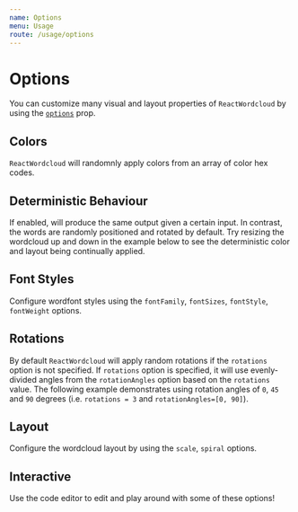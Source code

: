 ```yaml
---
name: Options
menu: Usage
route: /usage/options
---
```




# Options

You can customize many visual and layout properties of `ReactWordcloud` by using the [`options`](../props#options) prop.

## Colors

`ReactWordcloud` will randomnly apply colors from an array of color hex codes.

<Playground>
  <ReactWordcloud
    options={{
      colors: ["#1f77b4", "#9467bd", "#8c564b"],
    }}
    words={words}
  />
</Playground>

## Deterministic Behaviour

If enabled, will produce the same output given a certain input. In contrast, the words are randomly positioned and rotated by default. Try resizing the wordcloud up and down in the example below to see the deterministic color and layout being continually applied.

<Playground>
  <ReactWordcloud
    options={{
      deterministic: true,
    }}
    words={words}
  />
</Playground>

## Font Styles

Configure wordfont styles using the `fontFamily`, `fontSizes`, `fontStyle`, `fontWeight` options.

<Playground>
  <ReactWordcloud
    options={{
      fontFamily: "courier new",
      fontSizes: [10, 20],
      fontStyle: "italic",
      fontWeight: "bold",
    }}
    words={words}
  />
</Playground>

## Rotations

By default `ReactWordcloud` will apply random rotations if the `rotations` option is not specified. If `rotations` option is specified, it will use evenly-divided angles from the `rotationAngles` option based on the `rotations` value. The following example demonstrates using rotation angles of `0`, `45` and `90` degrees (i.e. `rotations = 3` and `rotationAngles=[0, 90]`).

<Playground>
  <ReactWordcloud
    options={{
      rotations: 3,
      rotationAngles: [0, 90],
    }}
    words={words}
  />
</Playground>

## Layout

Configure the wordcloud layout by using the `scale`, `spiral` options.

<Playground>
  <ReactWordcloud
    options={{
      scale: "log",
      spiral: "rectangular",
    }}
    words={words}
  />
</Playground>

## Interactive

Use the code editor to edit and play around with some of these options!

<Playground>
  <ReactWordcloud
    words={words}
    options={{
      colors: [
        "#1f77b4",
        "#ff7f0e",
        "#2ca02c",
        "#d62728",
        "#9467bd",
        "#8c564b",
      ],
      enableTooltip: true,
      deterministic: false,
      fontFamily: "impact",
      fontSizes: [5, 60],
      fontStyle: "normal",
      fontWeight: "normal",
      padding: 1,
      rotations: 3,
      rotationAngles: [0, 90],
      scale: "sqrt",
      spiral: "archimedean",
      transitionDuration: 1000,
    }}
  />
</Playground>
